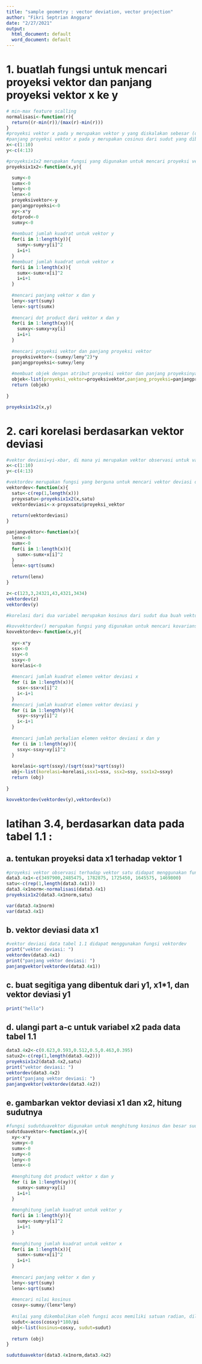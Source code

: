 ---
title: "sample geometry : vector deviation, vector projection"
author: "Fikri Septrian Anggara"
date: "2/27/2021"
output:
  html_document: default
  word_document: default
---

# 1. buatlah fungsi untuk mencari proyeksi vektor dan panjang proyeksi vektor x ke y
```{r}
# min-max feature scalling
normalisasi<-function(r){
  return((r-min(r))/(max(r)-min(r)))
}
#proyeksi vektor x pada y merupakan vektor y yang diskalakan sebesar (dotproduct x dan y dibagi panjang y kuadrat)
#panjang proyeksi vektor x pada y merupakan cosinus dari sudut yang dibentuk vektor x dan y, dikali panjang vektor x
x<-c(1:10)
y<-c(4:13)

#proyeksix1x2 merupakan fungsi yang digunakan untuk mencari proyeksi vektor dan panjang proyeksi vektor x1 pada x2
proyeksix1x2<-function(x,y){

  sumy<-0
  sumx<-0
  leny<-0
  lenx<-0
  proyeksivektor<-y
  panjangproyeksi<-0
  xy<-x*y
  dotprod<-0
  sumxy<-0
  
  #membuat jumlah kuadrat untuk vektor y
  for(i in 1:length(y)){
    sumy<-sumy+y[i]^2
    i=i+1
  }
  #membuat jumlah kuadrat untuk vektor x
  for(i in 1:length(x)){
    sumx<-sumx+x[i]^2
    i=i+1
  }
  
  #mencari panjang vektor x dan y
  leny<-sqrt(sumy)
  lenx<-sqrt(sumx)
  
  #mencari dot product dari vektor x dan y 
  for(i in 1:length(xy)){
    sumxy<-sumxy+xy[i]
    i=i+1
  }
  
  #mencari proyeksi vektor dan panjang proyeksi vektor
  proyeksivektor<-(sumxy/leny^2)*y
  panjangproyeksi<-sumxy/leny
  
  #membuat objek dengan atribut proyeksi vektor dan panjang proyeksinya sebagai nilai yang dikembalikan
  objek<-list(proyeksi_vektor=proyeksivektor,panjang_proyeksi=panjangproyeksi, panjang_vektorx1=lenx, panjang_vektorx2=leny)
  return (objek)
  
}

proyeksix1x2(x,y)

```

# 2. cari korelasi berdasarkan vektor deviasi
```{r}
#vektor deviasi=yi-xbar, di mana yi merupakan vektor observasi untuk variabel ke i, dan x bar-i rata-rata observasi dari variabel ke i
x<-c(1:10)
y<-c(4:13)

#vektordev merupakan fungsi yang berguna untuk mencari vektor deviasi dari suatu vektor
vektordev<-function(x){
  satu<-c(rep(1,length(x)))
  proyxsatu<-proyeksix1x2(x,satu)
  vektordeviasi<-x-proyxsatu$proyeksi_vektor
  
  return(vektordeviasi)
}

panjangvektor<-function(x){
  lenx<-0
  sumx<-0
  for(i in 1:length(x)){
    sumx<-sumx+x[i]^2
  }
  lenx<-sqrt(sumx)
  
  return(lenx)
}

z<-c(123,3,24321,43,4321,3434)
vektordev(z)
vektordev(y)

#korelasi dari dua variabel merupakan kosinus dari sudut dua buah vektor deviasi. kosinus dari dua vektor adalah dot product dari kedua vektor dibagi perkalian dari panjang kedua vektor tersebut.

#kovvektordev() merupakan fungsi yang digunakan untuk mencari kovarians dua variabel berdasarkan vektor deviasinya.
kovvektordev<-function(x,y){
  
  xy<-x*y
  ssx<-0
  ssy<-0
  ssxy<-0
  korelasi<-0
  
  #mencari jumlah kuadrat elemen vektor deviasi x
  for (i in 1:length(x)){
    ssx<-ssx+x[i]^2
    i<-i+1
  }
  #mencari jumlah kuadrat elemen vektor deviasi y
  for (i in 1:length(y)){
    ssy<-ssy+y[i]^2
    i<-i+1
  }
  
  #mencari jumlah perkalian elemen vektor deviasi x dan y
  for (i in 1:length(xy)){
    ssxy<-ssxy+xy[i]^2
  }
  
  korelasi<-sqrt(ssxy)/(sqrt(ssx)*sqrt(ssy))
  obj<-list(korelasi=korelasi,ssx1=ssx, ssx2=ssy, ssx1x2=ssxy)
  return (obj)
  
}

kovvektordev(vektordev(y),vektordev(x))
```
# latihan 3.4, berdasarkan data pada tabel 1.1 :
## a. tentukan proyeksi data x1 terhadap vektor 1
```{r}
#proyeksi vektor observasi terhadap vektor satu didapat menggunakan fungsi proyeksix1x2, di mana x1 merupakan data tabel 1.1, x2 merupakan vektor satu dengan 6 elemen
data3.4x1<-c(3497900,2485475, 1782875, 1725450, 1645575, 1469800)
satu<-c(rep(1,length(data3.4x1)))
data3.4x1norm<-normalisasi(data3.4x1)
proyeksix1x2(data3.4x1norm,satu)

var(data3.4x1norm)
var(data3.4x1)
```
## b. vektor deviasi data x1
```{r}
#vektor deviasi data tabel 1.1 didapat menggunakan fungsi vektordev
print("vektor deviasi: ")
vektordev(data3.4x1)
print("panjang vektor deviasi: ")
panjangvektor(vektordev(data3.4x1))

```
## c. buat segitiga yang dibentuk dari y1, x1*1, dan vektor deviasi y1
```{r}
print("hello")


```
## d. ulangi part a-c untuk variabel x2 pada data tabel 1.1
```{r}
data3.4x2<-c(0.623,0.593,0.512,0.5,0.463,0.395)
satux2<-c(rep(1,length(data3.4x2)))
proyeksix1x2(data3.4x2,satu)
print("vektor deviasi: ")
vektordev(data3.4x2)
print("panjang vektor deviasi: ")
panjangvektor(vektordev(data3.4x2))


```
## e. gambarkan vektor deviasi x1 dan x2, hitung sudutnya
```{r}

#fungsi sudutduavektor digunakan untuk menghitung kosinus dan besar sudut yang dibentuk oleh dua vektor, besar sudut 
sudutduavektor<-function(x,y){
  xy<-x*y
  sumxy<-0
  sumx<-0
  sumy<-0
  leny<-0
  lenx<-0
  
  #menghitung dot product vektor x dan y
  for (i in 1:length(xy)){
    sumxy<-sumxy+xy[i]
    i=i+1
  }
  
  #menghitung jumlah kuadrat untuk vektor y
  for(i in 1:length(y)){
    sumy<-sumy+y[i]^2
    i=i+1
  }
  
  #menghitung jumlah kuadrat untuk vektor x
  for(i in 1:length(x)){
    sumx<-sumx+x[i]^2
    i=i+1
  }
  
  #mencari panjang vektor x dan y
  leny<-sqrt(sumy)
  lenx<-sqrt(sumx)
  
  #mencari nilai kosinus
  cosxy<-sumxy/(lenx*leny)
  
  #nilai yang dikembalikan oleh fungsi acos memiliki satuan radian, dilakukan konversi ke satuan derajat
  sudut<-acos(cosxy)*180/pi
  obj<-list(kosinus=cosxy, sudut=sudut)
  
  return (obj)
}

sudutduavektor(data3.4x1norm,data3.4x2)
```

